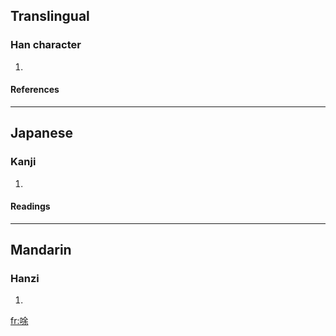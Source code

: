 ==Translingual==
===Han character===
{{Han char|rn=30|rad=口|as=07|sn=10|four=6809<sub>4</sub>|canj=口人一木 (ROMD)}}
# {{defn|Han}}
====References====
{{Han ref|kx=0192.060|dkj=03703|dj=0411.140|hdz=10631.140|uh=550B|ud=21771|bh=D147|bd=53575}}
----
==Japanese==
===Kanji===
{{ja-kanji|grade=|rs=口07}}
# {{defn|Japanese}} 
====Readings====
{{ja-readings|on=[[と]] (to), [[つ]] (tsu)|kun=[[はく]] (haku)}}
----
==Mandarin==
===Hanzi===
{{cmn-hanzi|pin=[[dàn]] (dan4), [[tǔ]] (tu3), [[yán]] (yan2)|wg=tan<sup>4</sup>, t'u<sup>3</sup>, yen<sup>2</sup>}}
# {{defn|Mandarin}}

[[fr:唋]]